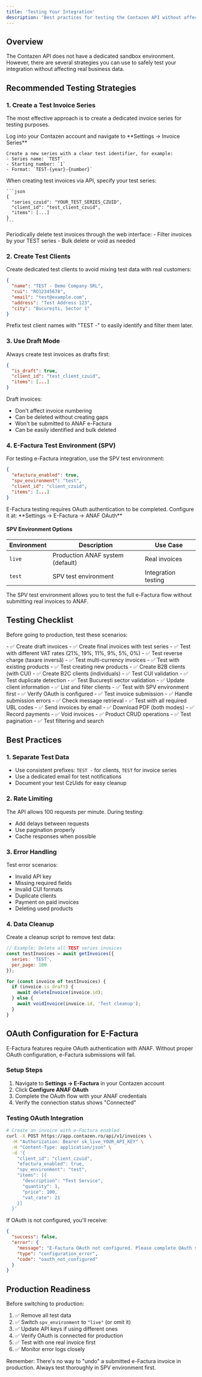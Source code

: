 ```yaml
---
title: 'Testing Your Integration'
description: 'Best practices for testing the Contazen API without affecting production data'
---
```


## Overview

The Contazen API does not have a dedicated sandbox environment. However, there are several strategies you can use to safely test your integration without affecting real business data.

## Recommended Testing Strategies

### 1. Create a Test Invoice Series

The most effective approach is to create a dedicated invoice series for testing purposes.

<Steps>
  <Step title="Create Test Series">
    Log into your Contazen account and navigate to **Settings → Invoice Series**
    
    Create a new series with a clear test identifier, for example:
    - Series name: `TEST`
    - Starting number: `1`
    - Format: `TEST-{year}-{number}`
  </Step>
  
  <Step title="Use Test Series in API">
    When creating test invoices via API, specify your test series:
    
    ```json
    {
      "series_czuid": "YOUR_TEST_SERIES_CZUID",
      "client_id": "test_client_czuid",
      "items": [...]
    }
    ```
  </Step>
  
  <Step title="Clean Up Test Data">
    Periodically delete test invoices through the web interface:
    - Filter invoices by your TEST series
    - Bulk delete or void as needed
  </Step>
</Steps>

### 2. Create Test Clients

Create dedicated test clients to avoid mixing test data with real customers:

```json
{
  "name": "TEST - Demo Company SRL",
  "cui": "RO12345678",
  "email": "test@example.com",
  "address": "Test Address 123",
  "city": "București, Sector 1"
}
```

<Tip>
  Prefix test client names with "TEST -" to easily identify and filter them later.
</Tip>

### 3. Use Draft Mode

Always create test invoices as drafts first:

```json
{
  "is_draft": true,
  "client_id": "test_client_czuid",
  "items": [...]
}
```

Draft invoices:
- Don't affect invoice numbering
- Can be deleted without creating gaps
- Won't be submitted to ANAF e-Factura
- Can be easily identified and bulk deleted

### 4. E-Factura Test Environment (SPV)

For testing e-Factura integration, use the SPV test environment:

```json
{
  "efactura_enabled": true,
  "spv_environment": "test",
  "client_id": "client_czuid",
  "items": [...]
}
```

<Warning>
  E-Factura testing requires OAuth authentication to be completed. Configure it at:
  **Settings → E-Factura → ANAF OAuth**
</Warning>

#### SPV Environment Options

| Environment | Description | Use Case |
|-------------|-------------|----------|
| `live` | Production ANAF system (default) | Real invoices |
| `test` | SPV test environment | Integration testing |

<Note>
  The SPV test environment allows you to test the full e-Factura flow without submitting real invoices to ANAF.
</Note>

## Testing Checklist

Before going to production, test these scenarios:

<Tabs>
  <Tab title="Invoice Creation">
    - ✅ Create draft invoices
    - ✅ Create final invoices with test series
    - ✅ Test with different VAT rates (21%, 19%, 11%, 9%, 5%, 0%)
    - ✅ Test reverse charge (taxare inversă)
    - ✅ Test multi-currency invoices
    - ✅ Test with existing products
    - ✅ Test creating new products
  </Tab>
  
  <Tab title="Client Management">
    - ✅ Create B2B clients (with CUI)
    - ✅ Create B2C clients (individuals)
    - ✅ Test CUI validation
    - ✅ Test duplicate detection
    - ✅ Test București sector validation
    - ✅ Update client information
    - ✅ List and filter clients
  </Tab>
  
  <Tab title="E-Factura">
    - ✅ Test with SPV environment first
    - ✅ Verify OAuth is configured
    - ✅ Test invoice submission
    - ✅ Handle submission errors
    - ✅ Check message retrieval
    - ✅ Test with all required UBL codes
  </Tab>
  
  <Tab title="Other Operations">
    - ✅ Send invoices by email
    - ✅ Download PDF (both modes)
    - ✅ Record payments
    - ✅ Void invoices
    - ✅ Product CRUD operations
    - ✅ Test pagination
    - ✅ Test filtering and search
  </Tab>
</Tabs>

## Best Practices

### 1. Separate Test Data

- Use consistent prefixes: `TEST -` for clients, `TEST` for invoice series
- Use a dedicated email for test notifications
- Document your test CzUids for easy cleanup

### 2. Rate Limiting

The API allows 100 requests per minute. During testing:
- Add delays between requests
- Use pagination properly
- Cache responses when possible

### 3. Error Handling

Test error scenarios:
- Invalid API key
- Missing required fields
- Invalid CUI formats
- Duplicate clients
- Payment on paid invoices
- Deleting used products

### 4. Data Cleanup

Create a cleanup script to remove test data:

```javascript
// Example: Delete all TEST series invoices
const testInvoices = await getInvoices({ 
  series: 'TEST',
  per_page: 100 
});

for (const invoice of testInvoices) {
  if (invoice.is_draft) {
    await deleteInvoice(invoice.id);
  } else {
    await voidInvoice(invoice.id, 'Test cleanup');
  }
}
```

## OAuth Configuration for E-Factura

<Warning>
  E-Factura features require OAuth authentication with ANAF. Without proper OAuth configuration, e-Factura submissions will fail.
</Warning>

### Setup Steps

1. Navigate to **Settings → E-Factura** in your Contazen account
2. Click **Configure ANAF OAuth**
3. Complete the OAuth flow with your ANAF credentials
4. Verify the connection status shows "Connected"

### Testing OAuth Integration

```bash
# Create an invoice with e-Factura enabled
curl -X POST https://app.contazen.ro/api/v1/invoices \
  -H "Authorization: Bearer sk_live_YOUR_API_KEY" \
  -H "Content-Type: application/json" \
  -d '{
    "client_id": "client_czuid",
    "efactura_enabled": true,
    "spv_environment": "test",
    "items": [{
      "description": "Test Service",
      "quantity": 1,
      "price": 100,
      "vat_rate": 21
    }]
  }'
```

If OAuth is not configured, you'll receive:

```json
{
  "success": false,
  "error": {
    "message": "E-Factura OAuth not configured. Please complete OAuth setup at /firm/index/efactura",
    "type": "configuration_error",
    "code": "oauth_not_configured"
  }
}
```

## Production Readiness

Before switching to production:

1. ✅ Remove all test data
2. ✅ Switch `spv_environment` to `"live"` (or omit it)
3. ✅ Update API keys if using different ones
4. ✅ Verify OAuth is connected for production
5. ✅ Test with one real invoice first
6. ✅ Monitor error logs closely

<Note>
  Remember: There's no way to "undo" a submitted e-Factura invoice in production. Always test thoroughly in SPV environment first.
</Note>